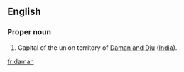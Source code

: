 ==English==
===Proper noun===
#Capital of the union territory of [[Daman and Diu]] ([[India]]).

[[fr:daman]]